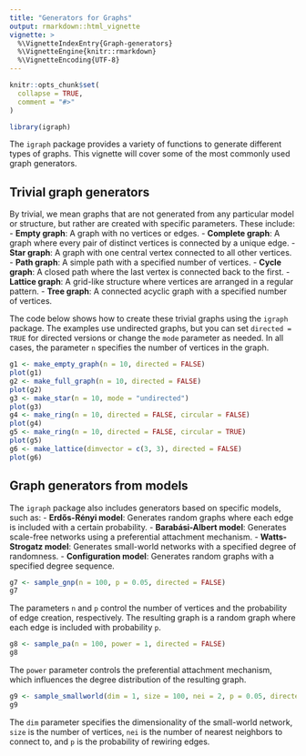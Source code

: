 ```yaml
---
title: "Generators for Graphs"
output: rmarkdown::html_vignette
vignette: >
  %\VignetteIndexEntry{Graph-generators}
  %\VignetteEngine{knitr::rmarkdown}
  %\VignetteEncoding{UTF-8}
---
```


```r
knitr::opts_chunk$set(
  collapse = TRUE,
  comment = "#>"
)
```

```r
library(igraph)
```

The `igraph` package provides a variety of functions to generate different types of graphs. This vignette will cover some of the most commonly used graph generators.

## Trivial graph generators

By trivial, we mean graphs that are not generated from any particular model or structure, but rather are created with specific parameters. These include:
- **Empty graph**: A graph with no vertices or edges.
- **Complete graph**: A graph where every pair of distinct vertices is connected by a unique edge.
- **Star graph**: A graph with one central vertex connected to all other vertices.
- **Path graph**: A simple path with a specified number of vertices.
- **Cycle graph**: A closed path where the last vertex is connected back to the first.
- **Lattice graph**: A grid-like structure where vertices are arranged in a regular pattern.
- **Tree graph**: A connected acyclic graph with a specified number of vertices.

The code below shows how to create these trivial graphs using the `igraph` package. The examples use undirected graphs, but you can set `directed = TRUE` for directed versions or change the `mode` parameter as needed. In all cases, the parameter `n` specifies the number of vertices in the graph.

```r
g1 <- make_empty_graph(n = 10, directed = FALSE)
plot(g1)
g2 <- make_full_graph(n = 10, directed = FALSE)
plot(g2)
g3 <- make_star(n = 10, mode = "undirected")
plot(g3)
g4 <- make_ring(n = 10, directed = FALSE, circular = FALSE)
plot(g4)
g5 <- make_ring(n = 10, directed = FALSE, circular = TRUE)
plot(g5)
g6 <- make_lattice(dimvector = c(3, 3), directed = FALSE)
plot(g6)
```

## Graph generators from models
The `igraph` package also includes generators based on specific models, such as:
- **Erdős-Rényi model**: Generates random graphs where each edge is included with a certain probability.
- **Barabási-Albert model**: Generates scale-free networks using a preferential attachment mechanism.
- **Watts-Strogatz model**: Generates small-world networks with a specified degree of randomness.
- **Configuration model**: Generates random graphs with a specified degree sequence.


```r
g7 <- sample_gnp(n = 100, p = 0.05, directed = FALSE)
g7
```

The parameters `n` and `p` control the number of vertices and the probability of edge creation, respectively. The resulting graph is a random graph where each edge is included with probability `p`.

```r
g8 <- sample_pa(n = 100, power = 1, directed = FALSE)
g8
```

The `power` parameter controls the preferential attachment mechanism, which influences the degree distribution of the resulting graph.

```r
g9 <- sample_smallworld(dim = 1, size = 100, nei = 2, p = 0.05, directed = FALSE)
g9
```
The `dim` parameter specifies the dimensionality of the small-world network, `size` is the number of vertices, `nei` is the number of nearest neighbors to connect to, and `p` is the probability of rewiring edges.

